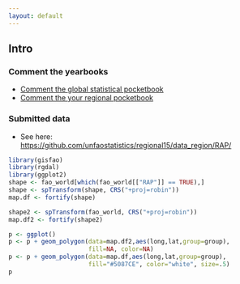 ```yaml
---
layout: default
---
```


## Intro

### Comment the yearbooks

- [Comment the global statistical pocketbook](comment.html)
- [Comment the your regional pocketbook](comment_regional.html)

### Submitted data

- See here: <https://github.com/unfaostatistics/regional15/data_region/RAP/>

```r
library(gisfao)
library(rgdal)
library(ggplot2)
shape <- fao_world[which(fao_world[["RAP"]] == TRUE),]
shape <- spTransform(shape, CRS("+proj=robin"))
map.df <- fortify(shape)

shape2 <- spTransform(fao_world, CRS("+proj=robin"))
map.df2 <- fortify(shape2)

p <- ggplot()
p <- p + geom_polygon(data=map.df2,aes(long,lat,group=group), 
                      fill=NA, color=NA)
p <- p + geom_polygon(data=map.df,aes(long,lat,group=group), 
                      fill="#5087CE", color="white", size=.5)
p
```
